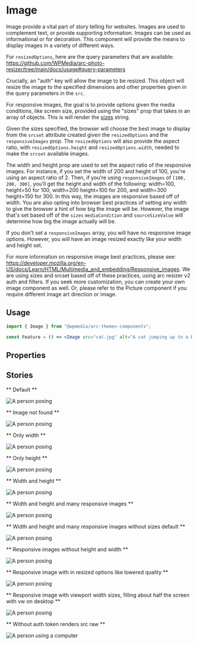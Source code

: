 

<Meta title="Components/Image" component={Image} />

# Image

Image provide a vital part of story telling for websites. Images are used to complement text, or provide supporting information. Images can be used as informational or for decoration. This component will provide the means to display images in a variety of different ways.

For `resizedOptions`, here are the query parameters that are available: https://github.com/WPMedia/arc-photo-resizer/tree/main/docs/usage#query-parameters

Crucially, an "auth" key will allow the image to be resized. This object will resize the image to the specified dimensions and other properties given in the query parameters in the `src`.

For responsive images, the goal is to provide options given the media conditions, like screen size, provided using the "sizes" prop that takes in an array of objects. This is will render the [sizes](https://developer.mozilla.org/en-US/docs/Web/HTML/Element/img#attr-sizes) string.

Given the sizes specified, the browser will choose the best image to display from the `srcset` attribute created given the `resizedOptions` and the `responsiveImages` prop. The `resizedOptions` will also provide the aspect ratio, with `resizedOptions.height` and `resizedOptions.width`, needed to make the `srcset` available images.

The width and height prop are used to set the aspect ratio of the responsive images. For instance, if you set the width of 200 and height of 100, you're using an aspect ratio of 2. Then, if you're using `responsiveImages` of `[100, 200, 300]`, you'll get the height and width of the following: width=100, height=50 for 100, width=200 height=100 for 200, and width=300 height=150 for 300. In this way, the images are responsive based off of width. You are also opting into browser best practices of setting any width to give the browser a hint of how big the image will be. However, the image that's set based off of the `sizes` `mediaCondition` and `sourceSizeValue` will determine how big the image actually will be.

If you don't set a `responsiveImages` array, you will have no responsive image options. However, you will have an image resized exactly like your width and height set.

For more information on responsive image best practices, please see: https://developer.mozilla.org/en-US/docs/Learn/HTML/Multimedia_and_embedding/Responsive_images. We are using sizes and srcset based off of these practices, using arc resizer v2 auth and filters. If you seek more customization, you can create your own image component as well. Or, please refer to the Picture component if you require different image art direction or image.

## Usage

```jsx
import { Image } from "@wpmedia/arc-themes-components";

const Feature = () => <Image src="cat.jpg" alt="A cat jumping up to a ball" />;
```

## Properties

<ArgsTable of={Image} />

## Stories

** Default **

<Canvas>
	<Story name="Default">
		<Image
			src="/HY6LDPEW4BBFDLBYD4S3S7LZ3E.jpg"
			alt="A person posing"
			resizedOptions={{
				auth: "ab9e85e4ddf84da579c217bc66331a71941bd99dcfbc17ef0f25b166a094bec4",
			}}
			resizerURL="https://themesinternal-themesinternal-sandbox.web.arc-cdn.net/resizer/v2"
		/>
	</Story>
</Canvas>

** Image not found **

<Canvas>
	<Story name="Image not found">
		<Image
			src="/nowhere.jpg"
			alt="A person posing"
			resizedOptions={{
				auth: "ab9e85e4ddf84da579c217bc66331a71941bd99dcfbc17ef0f25b166a094bec4",
			}}
			resizerURL="https://themesinternal-themesinternal-sandbox.web.arc-cdn.net/resizer/v2"
		/>
	</Story>
</Canvas>

** Only width **

<Canvas>
	<Story name="Only width">
		<Image
			src="/HY6LDPEW4BBFDLBYD4S3S7LZ3E.jpg"
			alt="A person posing"
			width={300}
			resizedOptions={{
				auth: "ab9e85e4ddf84da579c217bc66331a71941bd99dcfbc17ef0f25b166a094bec4",
			}}
			resizerURL="https://themesinternal-themesinternal-sandbox.web.arc-cdn.net/resizer/v2"
		/>
	</Story>
</Canvas>

** Only height **

<Canvas>
	<Story name="Only height">
		<Image
			src="/HY6LDPEW4BBFDLBYD4S3S7LZ3E.jpg"
			alt="A person posing"
			height={300}
			resizedOptions={{
				auth: "ab9e85e4ddf84da579c217bc66331a71941bd99dcfbc17ef0f25b166a094bec4",
			}}
			resizerURL="https://themesinternal-themesinternal-sandbox.web.arc-cdn.net/resizer/v2"
		/>
	</Story>
</Canvas>

** Width and height **

<Canvas>
	<Story name="Width and height">
		<Image
			src="/HY6LDPEW4BBFDLBYD4S3S7LZ3E.jpg"
			alt="A person posing"
			height={300}
			width={300}
			resizedOptions={{
				auth: "ab9e85e4ddf84da579c217bc66331a71941bd99dcfbc17ef0f25b166a094bec4",
			}}
			resizerURL="https://themesinternal-themesinternal-sandbox.web.arc-cdn.net/resizer/v2"
		/>
	</Story>
</Canvas>

** Width and height and many responsive images **

<Canvas>
	<Story name="Width and height and many responsive images">
		<Image
			src="/HY6LDPEW4BBFDLBYD4S3S7LZ3E.jpg"
			alt="A person posing"
			height={300}
			width={300}
			resizedOptions={{
				auth: "ab9e85e4ddf84da579c217bc66331a71941bd99dcfbc17ef0f25b166a094bec4",
			}}
			responsiveImages={[100, 200, 1000]}
			resizerURL="https://themesinternal-themesinternal-sandbox.web.arc-cdn.net/resizer/v2"
			sizes={[
				{ isDefault: true, sourceSizeValue: "1000px" },
				{
					mediaCondition: "(min-width: 1000px)",
					sourceSizeValue: "200px",
				},
			]}
		/>
	</Story>
</Canvas>

** Width and height and many responsive images without sizes default **

<Canvas>
	<Story name="Width and height and many responsive images without sizes default">
		<Image
			src="/HY6LDPEW4BBFDLBYD4S3S7LZ3E.jpg"
			alt="A person posing"
			height={300}
			width={300}
			resizedOptions={{
				auth: "ab9e85e4ddf84da579c217bc66331a71941bd99dcfbc17ef0f25b166a094bec4",
			}}
			responsiveImages={[100, 200, 1000]}
			resizerURL="https://themesinternal-themesinternal-sandbox.web.arc-cdn.net/resizer/v2"
			sizes={[{ mediaCondition: "(min-width: 1000px)", sourceSizeValue: "200px" }]}
		/>
	</Story>
</Canvas>

** Responsive images without height and width **

<Canvas>
	<Story name="Responsive images without height and width">
		<Image
			src="/HY6LDPEW4BBFDLBYD4S3S7LZ3E.jpg"
			alt="A person posing"
			resizedOptions={{
				auth: "ab9e85e4ddf84da579c217bc66331a71941bd99dcfbc17ef0f25b166a094bec4",
			}}
			responsiveImages={[100, 200, 1000]}
			resizerURL="https://themesinternal-themesinternal-sandbox.web.arc-cdn.net/resizer/v2"
			sizes={[
				{ isDefault: true, sourceSizeValue: "1000px" },
				{
					mediaCondition: "(min-width: 1000px)",
					sourceSizeValue: "200px",
				},
			]}
		/>
	</Story>
</Canvas>

** Responsive image with in resized options like lowered quality **

<Canvas>
	<Story name="Responsive image with resized options like lowered quality">
		<Image
			src="/HY6LDPEW4BBFDLBYD4S3S7LZ3E.jpg"
			alt="A person posing"
			height={300}
			width={300}
			resizedOptions={{
				quality: 10,
				auth: "ab9e85e4ddf84da579c217bc66331a71941bd99dcfbc17ef0f25b166a094bec4",
			}}
			responsiveImages={[100, 200, 1000]}
			resizerURL="https://themesinternal-themesinternal-sandbox.web.arc-cdn.net/resizer/v2"
			sizes={[
				{ isDefault: true, sourceSizeValue: "1000px" },
				{
					mediaCondition: "(min-width: 1000px)",
					sourceSizeValue: "200px",
				},
			]}
		/>
	</Story>
</Canvas>

** Responsive image with viewport width sizes, filling about half the screen with vw on desktop **

<Canvas>
	<Story name="Responsive image with viewport width sizes, filling about half the screen with vw on desktop">
		<Image
			src="/HY6LDPEW4BBFDLBYD4S3S7LZ3E.jpg"
			alt="A person posing"
			height={300}
			width={300}
			resizedOptions={{
				quality: 10,
				auth: "ab9e85e4ddf84da579c217bc66331a71941bd99dcfbc17ef0f25b166a094bec4",
			}}
			responsiveImages={[100, 200, 1000, 1500]}
			resizerURL="https://themesinternal-themesinternal-sandbox.web.arc-cdn.net/resizer/v2"
			sizes={[
				{ isDefault: true, sourceSizeValue: "25vw" },
				{
					mediaCondition: "(min-width: 500px)",
					sourceSizeValue: "40vw",
				},
			]}
		/>
	</Story>
</Canvas>

** Without auth token renders src raw **

<Canvas>
	<Story name="Without auth token renders src raw">
		<Image src="/computer-user.jpeg" alt="A person using a computer" />
	</Story>
</Canvas>

